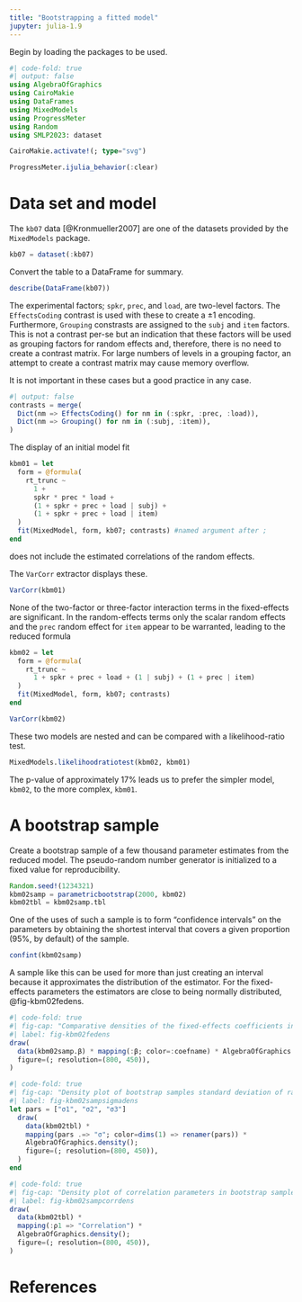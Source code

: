 ```yaml
---
title: "Bootstrapping a fitted model"
jupyter: julia-1.9
---
```


Begin by loading the packages to be used.

```julia
#| code-fold: true
#| output: false
using AlgebraOfGraphics
using CairoMakie
using DataFrames
using MixedModels
using ProgressMeter
using Random
using SMLP2023: dataset

CairoMakie.activate!(; type="svg")

ProgressMeter.ijulia_behavior(:clear)
```

# Data set and model

The `kb07` data [@Kronmueller2007] are one of the datasets provided by the `MixedModels` package.

```julia
kb07 = dataset(:kb07) 
```

Convert the table to a DataFrame for summary.

```julia
describe(DataFrame(kb07))
```

The experimental factors; `spkr`, `prec`, and `load`, are two-level factors.
The `EffectsCoding` contrast is used with these to create a $\pm1$ encoding.
Furthermore, `Grouping` constrasts are assigned to the `subj` and `item` factors.
This is not a contrast per-se but an indication that these factors will be used as grouping factors for random effects and, therefore, there is no need to create a contrast matrix.
For large numbers of levels in a grouping factor, an attempt to create a contrast matrix may cause memory overflow.

It is not important in these cases but a good practice in any case.

```julia
#| output: false
contrasts = merge(
  Dict(nm => EffectsCoding() for nm in (:spkr, :prec, :load)),
  Dict(nm => Grouping() for nm in (:subj, :item)),
)
```

The display of an initial model fit

```julia
kbm01 = let
  form = @formula(
    rt_trunc ~
      1 +
      spkr * prec * load +
      (1 + spkr + prec + load | subj) +
      (1 + spkr + prec + load | item)
  )
  fit(MixedModel, form, kb07; contrasts) #named argument after ;
end
```

does not include the estimated correlations of the random effects.

The `VarCorr` extractor displays these.

```julia
VarCorr(kbm01)
```

None of the two-factor or three-factor interaction terms in the fixed-effects are significant.
In the random-effects terms only the scalar random effects and the `prec` random effect for `item` appear to be warranted, leading to the reduced formula

```julia
kbm02 = let
  form = @formula(
    rt_trunc ~
      1 + spkr + prec + load + (1 | subj) + (1 + prec | item)
  )
  fit(MixedModel, form, kb07; contrasts)
end
```

```julia
VarCorr(kbm02)
```

These two models are nested and can be compared with a likelihood-ratio test.

```julia
MixedModels.likelihoodratiotest(kbm02, kbm01)
```

The p-value of approximately 17% leads us to prefer the simpler model, `kbm02`, to the more complex, `kbm01`.

# A bootstrap sample

Create a bootstrap sample of a few thousand parameter estimates from the reduced model.
The pseudo-random number generator is initialized to a fixed value for reproducibility.

```julia
Random.seed!(1234321)
kbm02samp = parametricbootstrap(2000, kbm02)
kbm02tbl = kbm02samp.tbl
```

One of the uses of such a sample is to form "confidence intervals" on the parameters by obtaining the shortest interval that covers a given proportion (95%, by default) of the sample.

```julia
confint(kbm02samp)
```

A sample like this can be used for more than just creating an interval because it approximates the distribution of the estimator.
For the fixed-effects parameters the estimators are close to being normally distributed, @fig-kbm02fedens.

```julia
#| code-fold: true
#| fig-cap: "Comparative densities of the fixed-effects coefficients in kbm02samp"
#| label: fig-kbm02fedens
draw(
  data(kbm02samp.β) * mapping(:β; color=:coefname) * AlgebraOfGraphics.density();
  figure=(; resolution=(800, 450)),
)
```

```julia
#| code-fold: true
#| fig-cap: "Density plot of bootstrap samples standard deviation of random effects"
#| label: fig-kbm02sampsigmadens
let pars = ["σ1", "σ2", "σ3"]
  draw(
    data(kbm02tbl) *
    mapping(pars .=> "σ"; color=dims(1) => renamer(pars)) *
    AlgebraOfGraphics.density();
    figure=(; resolution=(800, 450)),
  )
end
```

```julia
#| code-fold: true
#| fig-cap: "Density plot of correlation parameters in bootstrap sample from model kbm02"
#| label: fig-kbm02sampcorrdens
draw(
  data(kbm02tbl) *
  mapping(:ρ1 => "Correlation") *
  AlgebraOfGraphics.density();
  figure=(; resolution=(800, 450)),
)
```

# References

::: {#refs}
:::
